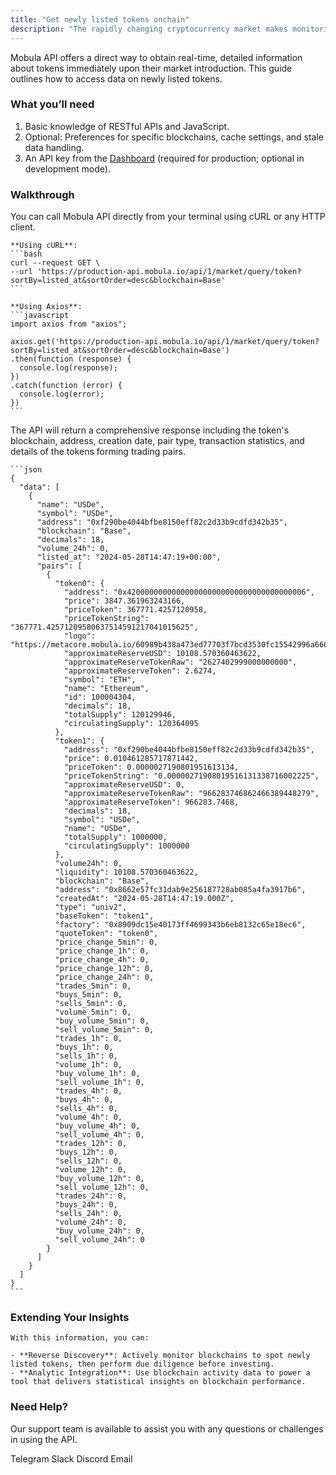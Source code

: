 ```yaml
---
title: "Get newly listed tokens onchain"
description: "The rapidly changing cryptocurrency market makes monitoring newly listed tokens crucial."
---
```


Mobula API offers a direct way to obtain real-time, detailed information about tokens immediately upon their market introduction. This guide outlines how to access data on newly listed tokens.

### What you’ll need

1. Basic knowledge of RESTful APIs and JavaScript.
2. Optional: Preferences for specific blockchains, cache settings, and stale data handling.
3. An API key from the [Dashboard](https://admin.mobula.fi) (required for production; optional in development mode).

### Walkthrough

<Steps>
  <Step title="Execute the API call">
    You can call Mobula API directly from your terminal using cURL or any HTTP client.

    **Using cURL**:
    ```bash
    curl --request GET \
    --url 'https://production-api.mobula.io/api/1/market/query/token?sortBy=listed_at&sortOrder=desc&blockchain=Base'
    ```

    **Using Axios**:
    ```javascript
    import axios from "axios";

    axios.get('https://production-api.mobula.io/api/1/market/query/token?sortBy=listed_at&sortOrder=desc&blockchain=Base')
    .then(function (response) {
      console.log(response);
    })
    .catch(function (error) {
      console.log(error);
    })
    ```
  </Step>

  <Step title="Get your data">
    The API will return a comprehensive response including the token's blockchain, address, creation date, pair type, transaction statistics, and details of the tokens forming trading pairs.

    ```json
    {
      "data": [
        {
          "name": "USDe",
          "symbol": "USDe",
          "address": "0xf290be4044bfbe8150eff82c2d33b9cdfd342b35",
          "blockchain": "Base",
          "decimals": 18,
          "volume_24h": 0,
          "listed_at": "2024-05-28T14:47:19+00:00",
          "pairs": [
            {
              "token0": {
                "address": "0x4200000000000000000000000000000000000006",
                "price": 3847.361963243166,
                "priceToken": 367771.4257120958,
                "priceTokenString": "367771.42571209580637514591217041015625",
                "logo": "https://metacore.mobula.io/60989b438a473ed77703f7bcd3530fc15542996a6607ae831de8c5e3e10f688d.png",
                "approximateReserveUSD": 10108.570360463622,
                "approximateReserveTokenRaw": "2627402999000000000",
                "approximateReserveToken": 2.6274,
                "symbol": "ETH",
                "name": "Ethereum",
                "id": 100004304,
                "decimals": 18,
                "totalSupply": 120129946,
                "circulatingSupply": 120364095
              },
              "token1": {
                "address": "0xf290be4044bfbe8150eff82c2d33b9cdfd342b35",
                "price": 0.010461285717871442,
                "priceToken": 0.0000027190801951613134,
                "priceTokenString": "0.00000271908019516131338716002225",
                "approximateReserveUSD": 0,
                "approximateReserveTokenRaw": "966283746862466389448279",
                "approximateReserveToken": 966283.7468,
                "decimals": 18,
                "symbol": "USDe",
                "name": "USDe",
                "totalSupply": 1000000,
                "circulatingSupply": 1000000
              },
              "volume24h": 0,
              "liquidity": 10108.570360463622,
              "blockchain": "Base",
              "address": "0x8662e57fc31dab9e256187728ab085a4fa3917b6",
              "createdAt": "2024-05-28T14:47:19.000Z",
              "type": "univ2",
              "baseToken": "token1",
              "factory": "0x8909dc15e40173ff4699343b6eb8132c65e18ec6",
              "quoteToken": "token0",
              "price_change_5min": 0,
              "price_change_1h": 0,
              "price_change_4h": 0,
              "price_change_12h": 0,
              "price_change_24h": 0,
              "trades_5min": 0,
              "buys_5min": 0,
              "sells_5min": 0,
              "volume_5min": 0,
              "buy_volume_5min": 0,
              "sell_volume_5min": 0,
              "trades_1h": 0,
              "buys_1h": 0,
              "sells_1h": 0,
              "volume_1h": 0,
              "buy_volume_1h": 0,
              "sell_volume_1h": 0,
              "trades_4h": 0,
              "buys_4h": 0,
              "sells_4h": 0,
              "volume_4h": 0,
              "buy_volume_4h": 0,
              "sell_volume_4h": 0,
              "trades_12h": 0,
              "buys_12h": 0,
              "sells_12h": 0,
              "volume_12h": 0,
              "buy_volume_12h": 0,
              "sell_volume_12h": 0,
              "trades_24h": 0,
              "buys_24h": 0,
              "sells_24h": 0,
              "volume_24h": 0,
              "buy_volume_24h": 0,
              "sell_volume_24h": 0
            }
          ]
        }
      ]
    }
    ```
  </Step>
</Steps>

### Extending Your Insights

    With this information, you can:

    - **Reverse Discovery**: Actively monitor blockchains to spot newly listed tokens, then perform due diligence before investing.
    - **Analytic Integration**: Use blockchain activity data to power a tool that delivers statistical insights on blockchain performance.

### Need Help?

Our support team is available to assist you with any questions or challenges in using the API.

<CardGroup>
  <Card title="Support" icon="Telegram" href="https://t.me/MobulaConnectBot">
    Telegram
  </Card>
  <Card title="Support" icon="Slack" href="https://join.slack.com/t/mobulaapi/shared_invite/zt-29zrrpjnl-I0tyD73sy7zKy8q~KLL3Ug">
    Slack
  </Card>
  <Card title="Support" icon="Discord" href="https://discord.gg/JVT7xKm3AD">
    Discord
  </Card>
  <Card title="Email Support" icon="envelope" href="mailto:contact@mobulalabs.org">
    Email
  </Card>
</CardGroup>
